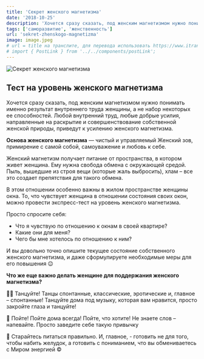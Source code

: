 ```yaml
---
title: 'Секрет женского магнетизма'
date: '2018-10-25'
description: 'Хочется сразу сказать, под женским магнетизмом нужно понимать именно результат внутреннего труда женщины, а не набор некоторых ее способностей. Любой внутренний труд, любые добрые усилия, направленные на раскрытие и совершенствование собственной женской природы, приведут к усилению женского магнетизма.'
tags: ['саморазвитие', 'женственность']
url: 'sekret-zhenskogo-magnetizma'
image: image.jpeg
# url = title на транслите, для перевода использовать https://www.itranslit.com/
# import { PostLink } from '../../components/postLink';
---
```


![Секрет женского магнетизма](./image.jpeg)

## Тест на уровень женского магнетизма

Хочется сразу сказать, под женским магнетизмом нужно понимать именно результат внутреннего труда женщины, а не набор некоторых ее способностей. Любой внутренний труд, любые добрые усилия, направленные на раскрытие и совершенствование собственной женской природы, приведут к усилению женского магнетизма.

**Основа женского магнетизма** — чистый и управляемый Женский зов, примирение с самой собой, самоуважение и любовь к себе.

Женский магнетизм получает питание от пространства, в котором живет женщина. Ему нужна свобода обмена с окружающей средой. Пыль, вышедшие из строя вещи (которые жаль выбросить), хлам – все это создает препятствия для такого обмена.

В этом отношении особенно важны в жилом пространстве женщины окна. То, что чувствует женщина в отношении состояния своих окон, можно провести экспресс-тест на уровень женского магнетизма.

Просто спросите себя:

- Что я чувствую по отношению к окнам в своей квартире?
- Какие они для меня?
- Чего бы мне хотелось по отношению к ним?

И вы довольно точно опишите текущее состояние собственного женского магнетизма, и даже сформулируете необходимые меры для его повышения 😉

**Что же еще важно делать женщине для поддержания женского магнетизма?**

💃🏻 Танцуйте! Танцы спонтанные, классические, эротические и, главное – спонтанные! Танцуйте дома под музыку, которая вам нравится, просто закройте глаза и танцуйте!

🎤 Пойте! Пойте дома всегда! Пойте, что хотите! Не знаете слов – напевайте. Просто заведите себе такую привычку

🍎 Старайтесь питаться правильно. И, главное, - готовить не для того, чтобы набить желудок, а готовить с пониманием, что вы обмениваетесь с Миром энергией ©
